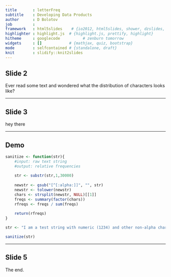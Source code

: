 ```yaml
---
title       : letterFreq
subtitle    : Developing Data Products
author      : D Bolotov
job         : 
framework   : html5slides    # {io2012, html5slides, shower, dzslides, ...}
highlighter : highlight.js  # {highlight.js, prettify, highlight}
hitheme     : googlecode          # zenburn tomorrow
widgets     : []            # {mathjax, quiz, bootstrap}
mode        : selfcontained # {standalone, draft}
knit        : slidify::knit2slides
---
```


## Slide 2

Ever read some text and wondered what the distribution of characters looks like?

---

## Slide 3

hey there

---

## Demo

```r
sanitize <- function(str){
    #input: raw text string
    #output: relative frequencies
    
    str <- substr(str,1,30000)
    
    newstr <- gsub("[^[:alpha:]]", "", str)
    newstr <- tolower(newstr)
    chars <- strsplit(newstr, NULL)[[1]]
    freqs <- summary(factor(chars))
    rfreqs <- freqs / sum(freqs)
    
    return(rfreqs)
}

str <- "I am a test string with numeric (1234) and other non-alpha characters. (^_^)y "

sanitize(str)

```

---

## Slide 5

The end.




